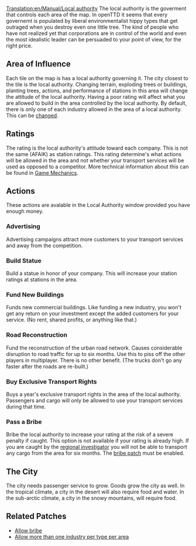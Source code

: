 [[Translation:en/Manual/Local authority]]
The local authority is the goverment that controls each area of the map. In openTTD it seems that every governemt is populated by liberal environmentalist hippy types that get outraged when you destroy even one little tree. The kind of people who have not realized yet that corporations are in control of the world and even the most idealistic leader can be persuaded to your point of view, for the right price. 

==Area of Influence==
Each tile on the map is has a local authority governing it. The city closest to the tile is the local authority. Changing terrain, exploding trees or buildings, planting trees, actions, and performance of stations in this area will change the attitude of the local authority. Having a poor rating will affect what you are allowed to build in the area controlled by the local authority. By default, there is only one of each industry allowed in the area of a local authority. This can be [[en/Archive/Manual/Settings/Multiple industries per town|changed]].

==Ratings==
The rating is the local authority's attitude toward each company. This is not the same (AFAIK) as station ratings. This rating determine's what actions will be allowed in the area and not whether your transport services will be used as opposed to a competitor.
More technical information about this can be found in [[en/Manual/Game Mechanics/Main Page|Game Mechanics]].
==Actions==
These actions are avalable in the Local Authority window provided you have enough money.

===Advertising===
Advertising campaigns attract more customers to your transport services and away from the competition.

===Build Statue===
Build a statue in honor of your company. This will increase your station ratings at stations in the area.

===Fund New Buildings===
Funds new commercial buildings. Like funding a new industry, you won't get any return on your investment except the added customers for your service. (No rent, shared profits, or anything like that.)

===Road Reconstruction===
Fund the reconstruction of the urban road network. Causes considerable disruption to road traffic for up to six months. Use this to piss off the other players in multiplayer. There is no other benefit. (The trucks don't go any faster after the roads are re-built.)

===Buy Exclusive Transport Rights===
Buys a year's exclusive transport rights in the area of the local authority. Passengers and cargo will only be allowed to use your transport services during that time.

===Pass a Bribe===
Bribe the local authority to increase your rating at the risk of a severe penalty if caught. This option is not available if your rating is already high. If you are caught by the [[en/Archive/Manual/Regional Investigator|regional investigator]] you will not be able to transport any cargo from the area for six months. The [[en/Archive/Manual/Settings/Bribe authority|bribe patch]] must be enabled.

==The City==
The city needs passenger service to grow. Goods grow the city as well. In the tropical climate, a city in the desert will also require food and water. In the sub-arctic climate, a city in the snowy mountains, will require food. 

==Related Patches==
*[[en/Archive/Manual/Settings/Bribe authority|Allow bribe]]
*[[en/Archive/Manual/Settings/Multiple industries per town|Allow more than one industry per type per area]]